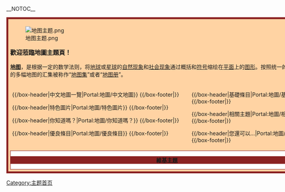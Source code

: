 __NOTOC__

<div style="background:#ffd3a3;width:99%;max-width:1360px;min-width:830px;padding:5px;margin:0;border: 5px solid #8b2222;">
{{browsebar}}
<div style="text-align:left;">
[[File:地图主题.png|center]]

<div style="font-weight: bold;font-size: 16px">歡迎蒞臨地圖主題頁！</div>

'''[[地图|地图]]'''，是根据一定的数学法则，将[[地球|地球]]或[[星球|星球]]的[[自然现象|自然现象]]和[[社会现象|社会现象]]通过概括和[[符号|符号]]缩绘在[[平面|平面]]上的[[图形|图形]]。按照统一的设计和要求编制的多幅地图的汇集被称作“[[地图集|地图集]]”或者“[[地图册|地图册]]”。
</div>

<div style="width:55%;margin:5px;float:left">

{{/box-header|中文地圖一覽|Portal:地圖/中文地圖}}
{{Portal:地圖/中文地圖}}
{{/box-footer|}}

{{/box-header|特色圖片|Portal:地圖/特色圖片}}
{{Portal:地圖/特色圖片}}
{{/box-footer|}}

{{/box-header|你知道嗎？|Portal:地圖/你知道嗎？}}
{{Portal:地圖/你知道嗎？}}
{{/box-footer|}}

{{/box-header|優良條目|Portal:地圖/優良條目}}
{{Portal:地圖/優良條目}}
{{/box-footer|}}

</div>

<div style="width:42%;margin:5px;float:right">

{{/box-header|基礎條目|Portal:地圖/基礎條目}}
{{Portal:地圖/基礎條目}}
{{/box-footer|}}

{{/box-header|相關主題|Portal:地圖/相關主題}}
{{Portal:地圖/相關主題}}
{{/box-footer|}}

{{/box-header|您還可以…|Portal:地圖/您還可以…}}
{{Portal:地圖/您還可以…}}
{{/box-footer|}}


</div>

<div style="clear:both"></div>

<div style="background:#fff;border: 1px solid #8b2222;width:99%;font-weight: bold;text-align:center;">
<div style="background:#8b2222">維基主題</div>
{{portals}}
</div>

</div>

[[Category:主题首页|Category:主题首页]]